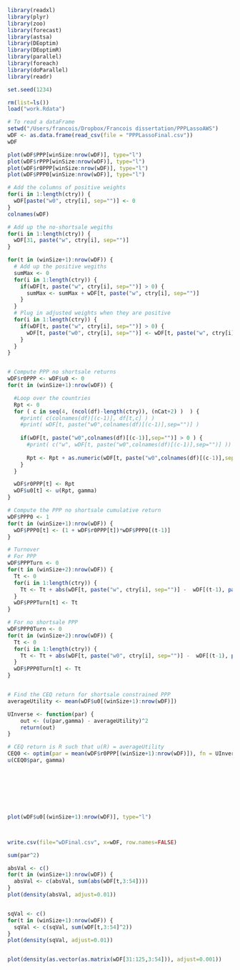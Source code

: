 ```r
library(readxl)
library(plyr)
library(zoo)
library(forecast)
library(astsa)
library(DEoptim)
library(DEoptimR)
library(parallel)
library(foreach)
library(doParallel)
library(readr)

set.seed(1234)

rm(list=ls())
load("work.Rdata")

# To read a dataFrame
setwd("/Users/francois/Dropbox/Francois dissertation/PPPLassoAWS")
wDF <- as.data.frame(read_csv(file = "PPPLassoFinal.csv"))
wDF
```

```r
plot(wDF$PPP[winSize:nrow(wDF)], type="l")
plot(wDF$rPPP[winSize:nrow(wDF)], type="l")
plot(wDF$r0PPP[winSize:nrow(wDF)], type="l")
plot(wDF$PPP0[winSize:nrow(wDF)], type="l")
```


```r
# Add the columns of positive weights 
for(i in 1:length(ctry)) {
  wDF[paste("w0", ctry[i], sep="")] <- 0
}
colnames(wDF)

# Add up the no-shortsale wegiths 
for(i in 1:length(ctry)) {
  wDF[31, paste("w", ctry[i], sep="")]
}

for(t in (winSize+1):nrow(wDF)) { 
  # Add up the positive wegiths 
  sumMax <- 0
  for(i in 1:length(ctry)) {
    if(wDF[t, paste("w", ctry[i], sep="")] > 0) { 
      sumMax <- sumMax + wDF[t, paste("w", ctry[i], sep="")]
    }
  }
  # Plug in adjusted weights when they are positive
  for(i in 1:length(ctry)) {
    if(wDF[t, paste("w", ctry[i], sep="")] > 0) { 
      wDF[t, paste("w0", ctry[i], sep="")] <- wDF[t, paste("w", ctry[i], sep="")] / sumMax
    }
  }
}


# Compute PPP no shortsale returns
wDF$r0PPP <- wDF$u0 <- 0
for(t in (winSize+1):nrow(wDF)) { 

  #Loop over the countries
  Rpt <- 0
  for ( c in seq(4, (ncol(df)-length(ctry)), (nCat+2) )  ) {
    #print( c(colnames(df)[(c-1)], df[t,c] ) )
    #print( wDF[t, paste("w0",colnames(df)[(c-1)],sep="")] )
    
    if(wDF[t, paste("w0",colnames(df)[(c-1)],sep="")] > 0 ) { 
      #print( c("w", wDF[t, paste("w0",colnames(df)[(c-1)],sep="")] ))
      
      Rpt <- Rpt + as.numeric(wDF[t, paste("w0",colnames(df)[(c-1)],sep="")])*df[t,c]  
    }
  }

  wDF$r0PPP[t] <- Rpt
  wDF$u0[t] <- u(Rpt, gamma)
}

# Compute the PPP no shortsale cumulative return
wDF$PPP0 <- 1
for(t in (winSize+1):nrow(wDF)) { 
  wDF$PPP0[t] <- (1 + wDF$r0PPP[t])*wDF$PPP0[(t-1)]
}

# Turnover 
# For PPP
wDF$PPPTurn <- 0
for(t in (winSize+2):nrow(wDF)) { 
  Tt <- 0
  for(i in 1:length(ctry)) {
    Tt <- Tt + abs(wDF[t, paste("w", ctry[i], sep="")] -  wDF[(t-1), paste("w", ctry[i], sep="")])
  }
  wDF$PPPTurn[t] <- Tt
}

# For no shortsale PPP
wDF$PPP0Turn <- 0
for(t in (winSize+2):nrow(wDF)) { 
  Tt <- 0
  for(i in 1:length(ctry)) {
    Tt <- Tt + abs(wDF[t, paste("w0", ctry[i], sep="")] -  wDF[(t-1), paste("w0", ctry[i], sep="")])
  }
  wDF$PPP0Turn[t] <- Tt
}


# Find the CEQ return for shortsale constrained PPP
averageUtility <- mean(wDF$u0[(winSize+1):nrow(wDF)])

UInverse <- function(par) { 
    out <- (u(par,gamma) - averageUtility)^2
    return(out)
}

# CEQ return is R such that u(R) = averageUtility
CEQ0 <- optim(par = mean(wDF$r0PPP[(winSize+1):nrow(wDF)]), fn = UInverse, method=c("Brent"), lower=-1, upper=1)
u(CEQ0$par, gamma)








plot(wDF$u0[(winSize+1):nrow(wDF)], type="l")



write.csv(file="wDFinal.csv", x=wDF, row.names=FALSE)

sum(par^2)

absVal <- c()
for(t in (winSize+1):nrow(wDF)) { 
  absVal <- c(absVal, sum(abs(wDF[t,3:54])))
}
plot(density(absVal, adjust=0.01))


sqVal <- c()
for(t in (winSize+1):nrow(wDF)) { 
  sqVal <- c(sqVal, sum(wDF[t,3:54]^2))
}
plot(density(sqVal, adjust=0.01))



```

```r
plot(density(as.vector(as.matrix(wDF[31:125,3:54])), adjust=0.001))
```


























